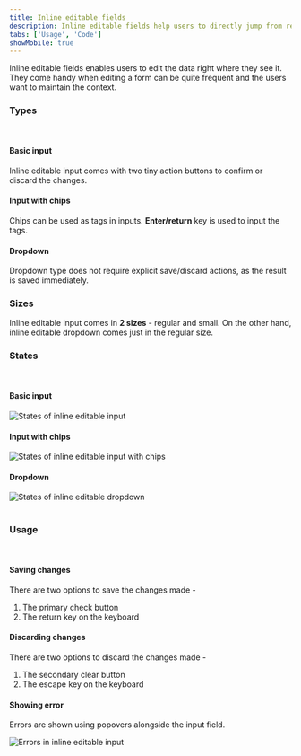```yaml
---
title: Inline editable fields
description: Inline editable fields help users to directly jump from read mode to edit mode.
tabs: ['Usage', 'Code']
showMobile: true
---
```


Inline editable fields enables users to edit the data right where they see it. They come handy when editing a form can be quite frequent and the users want to maintain the context.

### Types
<br/>

#### Basic input
Inline editable input comes with two tiny action buttons to confirm or discard the changes.
<Preview name="components-editableinput-all--all" />

#### Input with chips
Chips can be used as tags in inputs. **Enter/return** key is used to input the tags.
<Preview name="components-editablechipinput-all--all" />

#### Dropdown
Dropdown type does not require explicit save/discard actions, as the result is saved immediately.
<Preview name="components-editabledropdown-all--all" />

### Sizes
Inline editable input comes in **2 sizes** - regular and small. On the other hand, inline editable dropdown comes just in the regular size.
<Preview name="components-editableinput-variants-size--size" />

### States
<br/>

#### Basic input

![States of inline editable input](./images/inlineEditableFields-1.png)
<br/>

#### Input with chips

![States of inline editable input with chips](./images/inlineEditableFields-2.png)
<br/>

#### Dropdown

![States of inline editable dropdown](./images/inlineEditableFields-3.png)
<br/>
<br/>

### Usage
<br/>

#### Saving changes
There are two options to save the changes made -
1. The primary check button
2. The return key on the keyboard

#### Discarding changes
There are two options to discard the changes made -
1. The secondary clear button
2. The escape key on the keyboard

#### Showing error
Errors are shown using popovers alongside the input field.

![Errors in inline editable input](./images/inlineEditableFields-4.png)
<br/>
